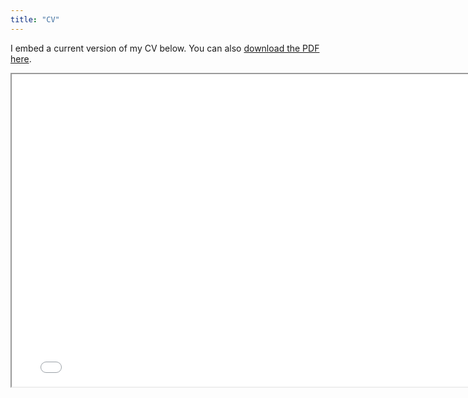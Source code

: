 ```yaml
---
title: "CV"
---
```


I embed a current version of my CV below. You can also [download the PDF here](/add_files/Chong_CV.pdf).

```{=html}

<iframe width = "780" height = "500" src = "/add_files/Chong_CV.pdf"></iframe>

```

